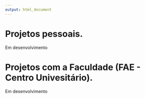 ```yaml
---
output: html_document
---
```


# Projetos pessoais.

Em desenvolvimento

# Projetos com a Faculdade (FAE - Centro Univesitário).

Em desenvolvimento
